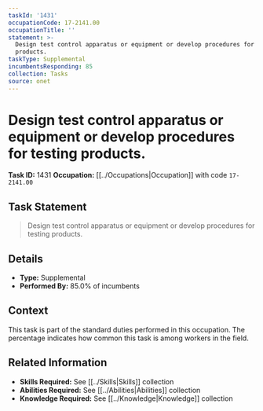 ```yaml
---
taskId: '1431'
occupationCode: 17-2141.00
occupationTitle: ''
statement: >-
  Design test control apparatus or equipment or develop procedures for testing
  products.
taskType: Supplemental
incumbentsResponding: 85
collection: Tasks
source: onet
---
```

# Design test control apparatus or equipment or develop procedures for testing products.

**Task ID:** 1431
**Occupation:** [[../Occupations|Occupation]] with code `17-2141.00`

## Task Statement

> Design test control apparatus or equipment or develop procedures for testing products.

## Details

- **Type:** Supplemental
- **Performed By:** 85.0% of incumbents

## Context

This task is part of the standard duties performed in this occupation. The percentage indicates how common this task is among workers in the field.

## Related Information

- **Skills Required:** See [[../Skills|Skills]] collection
- **Abilities Required:** See [[../Abilities|Abilities]] collection
- **Knowledge Required:** See [[../Knowledge|Knowledge]] collection
